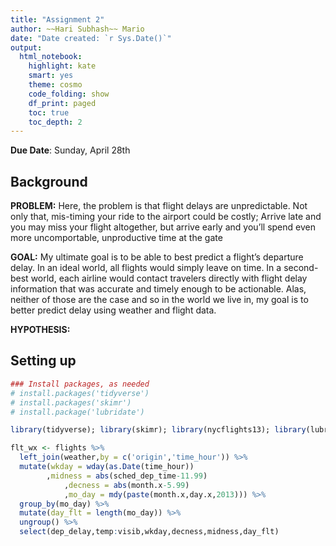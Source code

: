 ```yaml
---
title: "Assignment 2"
author: ~~Hari Subhash~~ Mario 
date: "Date created: `r Sys.Date()`"
output:
  html_notebook:
    highlight: kate
    smart: yes
    theme: cosmo
    code_folding: show
    df_print: paged
    toc: true
    toc_depth: 2
---
```


**Due Date**: Sunday, April 28th

## Background

**PROBLEM:** Here, the problem is that flight delays are unpredictable. Not only that, mis-timing your ride to the airport could be costly; Arrive late and you may miss your flight altogether, but arrive early and you'll spend even more uncomportable, unproductive time at the gate

**GOAL:** My ultimate goal is to be able to best predict a flight's departure delay. In an ideal world, all flights would simply leave on time. In a second-best world, each airline would contact travelers directly with flight delay information that was accurate and timely enough to be actionable. Alas, neither of those are the case and so in the world we live in, my goal is to better predict delay using weather and flight data.

**HYPOTHESIS:** 


## Setting up

```r
### Install packages, as needed 
# install.packages('tidyverse') 
# install.packages('skimr') 
# install.package('lubridate')

library(tidyverse); library(skimr); library(nycflights13); library(lubridate)

flt_wx <- flights %>%
  left_join(weather,by = c('origin','time_hour')) %>%
  mutate(wkday = wday(as.Date(time_hour)) 
        ,midness = abs(sched_dep_time-11.99)
		    ,decness = abs(month.x-5.99)
		    ,mo_day = mdy(paste(month.x,day.x,2013))) %>%
  group_by(mo_day) %>%
  mutate(day_flt = length(mo_day)) %>%
  ungroup() %>%
  select(dep_delay,temp:visib,wkday,decness,midness,day_flt)
  
```

